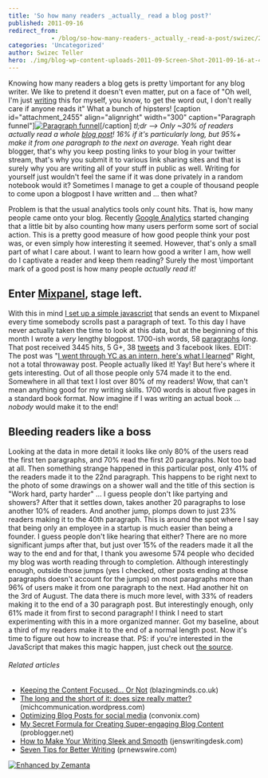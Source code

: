 ```yaml
---
title: 'So how many readers _actually_ read a blog post?'
published: 2011-09-16
redirect_from: 
            - /blog/so-how-many-readers-_actually_-read-a-post/swizec/2453
categories: 'Uncategorized'
author: Swizec Teller
hero: ./img/blog-wp-content-uploads-2011-09-Screen-Shot-2011-09-16-at-4.58.20-PM-300x199.png
---
```

Knowing how many readers a blog gets is pretty \\important for any blog writer. We like to pretend it doesn't even matter, put on a face of "Oh well, I'm just [writing](http://en.wikipedia.org/wiki/Writing "Writing") this for myself, you know, to get the word out, I don't really care if anyone reads it" What a bunch of hipsters! \[caption id="attachment_2455" align="alignright" width="300" caption="Paragraph funnel"][![](./img/blog-wp-content-uploads-2011-09-Screen-Shot-2011-09-16-at-4.58.20-PM-300x199.png "Paragraph funnel")](http://swizec.com/blog/wp-content/uploads/2011/09/Screen-Shot-2011-09-16-at-4.58.20-PM.png)\[/caption] _tl;dr --> Only ~30% of readers actually read a whole [blog post](http://en.wikipedia.org/wiki/Blog "Blog")! 16% if it's particularly long, but 95%+ make it from one paragraph to the next on average._ Yeah right dear blogger, that's why you keep posting links to your blog in your twitter stream, that's why you submit it to various link sharing sites and that is surely why you are writing all of your stuff in public as well. Writing for yourself just wouldn't feel the same if it was done privately in a random notebook would it? Sometimes I manage to get a couple of thousand people to come upon a blogpost I have written and ... then what?

<!--more-->

Problem is that the usual analytics tools only count hits. That is, how many people came onto your blog. Recently [Google Analytics](http://www.google.com/analytics "Google Analytics") started changing that a little bit by also counting how many users perform some sort of social action. This is a pretty good measure of how good people think your post was, or even simply how interesting it seemed. However, that's only a small part of what I care about. I want to learn how good a writer I am, how well do I captivate a reader and keep them reading? Surely the most \\important mark of a good post is how many people _actually read it!_

## Enter [Mixpanel](http://www.mixpanel.com "Mixpanel"), stage left.

With this in mind [I set up a simple javascript](https://gist.github.com/1222278) that sends an event to Mixpanel every time somebody scrolls past a paragraph of text. To this day I have never actually taken the time to look at this data, but at the beginning of this month I wrote a _very_ lengthy blogpost. 1700-ish words, 58 [paragraphs](http://en.wikipedia.org/wiki/Paragraph "Paragraph") _long_. That post received 3445 hits, 5 G+, 38 [tweets](http://twitter.com "Twitter") and 3 facebook likes. EDIT: The post was "[I went through YC as an intern, here's what I learned](http://swizec.com/blog/i-went-through-yc-as-an-intern-heres-what-i-learned/swizec/2345)" Right, not a total throwaway post. People actually liked it! Yay! But here's where it gets interesting. Out of all those people only 574 made it to the end. Somewhere in all that text I lost over 80% of my readers! Wow, that can't mean anything good for my writing skills. 1700 words is about five pages in a standard book format. Now imagine if I was writing an actual book ... _nobody_ would make it to the end!

## Bleeding readers like a boss

Looking at the data in more detail it looks like only 80% of the users read the first ten paragraphs, and 70% read the first 20 paragraphs. Not too bad at all. Then something strange happened in this particular post, only 41% of the readers made it to the 22nd paragraph. This happens to be right next to the photo of some drawings on a shower wall and the title of this section is "Work hard, party harder" ... I guess people don't like partying and showers? After that it settles down, takes another 20 paragraphs to lose another 10% of readers. And another jump, plomps down to just 23% readers making it to the 40th paragraph. This is around the spot where I say that being only an employee in a startup is much easier than being a founder. I guess people don't like hearing that either? There are no more significant jumps after that, but just over 15% of the readers made it all the way to the end and for that, I thank you awesome 574 people who decided my blog was worth reading through to completion. Although interestingly enough, outside those jumps (yes I checked, other posts ending at those paragraphs doesn't account for the jumps) on most paragraphs more than 96% of users make it from one paragraph to the next. Had another hit on the 3rd of August. The data there is much more level, with 33% of readers making it to the end of a 30 paragraph post. But interestingly enough, only 61% made it from first to second paragraph! I think I need to start experimenting with this in a more organized manner. Got my baseline, about a third of my readers make it to the end of a normal length post. Now it's time to figure out how to increase that. PS: if you're interested in the JavaScript that makes this magic happen, just check out [the source](https://gist.github.com/1222278).

###### Related articles

- [Keeping the Content Focused... Or Not](http://blazingminds.co.uk/keeping-content-focused/) (blazingminds.co.uk)
- [The long and the short of it: does size really matter?](http://michcommunication.wordpress.com/2011/09/15/the-long-and-the-short-of-it-does-size-really-matter/) (michcommunication.wordpress.com)
- [Optimizing Blog Posts for social media](http://www.convonix.com/blog/social-media-marketing/social-media-blog) (convonix.com)
- [My Secret Formula for Creating Super-engaging Blog Content](http://www.problogger.net/archives/2011/09/13/my-secret-formula-for-creating-super-engaging-blog-content/) (problogger.net)
- [How to Make Your Writing Sleek and Smooth](http://jenswritingdesk.com/2011/09/12/how-to-make-your-writing-sleek-and-smooth/) (jenswritingdesk.com)
- [Seven Tips for Better Writing](http://blog.prnewswire.com/2011/07/13/seven-tips-for-better-writing/) (prnewswire.com)

[![Enhanced by Zemanta](http://img.zemanta.com/zemified_e.png?x-id=3ed92513-c300-4857-b404-d689d4d082f3)](http://www.zemanta.com/ "Enhanced by Zemanta")